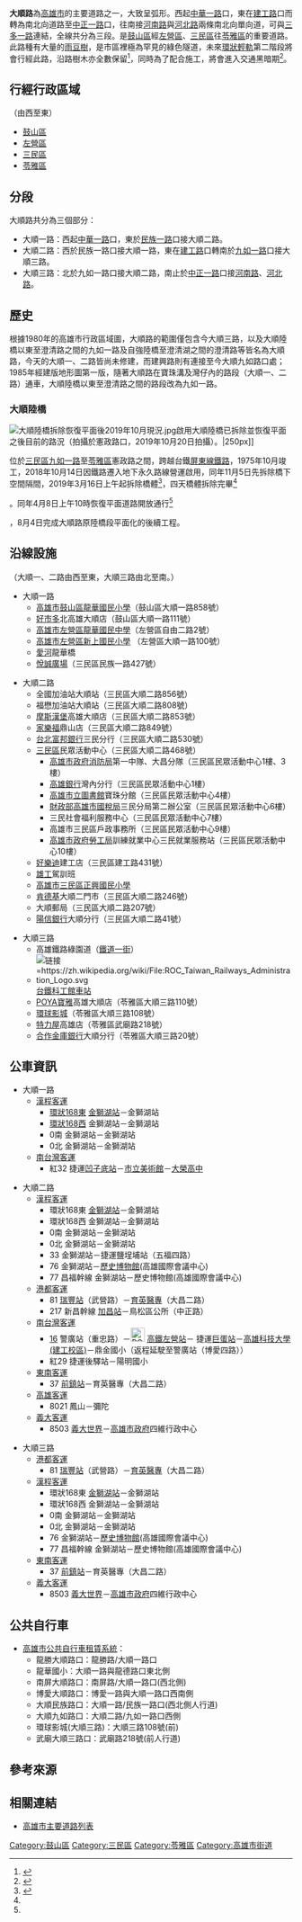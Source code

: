 {{Infobox_Taiwan_Road
|name=大順路
|enname=Dashun Rd.
|level=一般道路
|length=6.025
|sec=一路<small>（[[鼓山區|鼓山]]、[[左營區|左營]]、[[三民區|三民區]]）</small><br>二路<small>（[[三民區|三民區]]）</small><br>三路<small>（[[三民區|三民]]、[[苓雅區|苓雅區]]）</small>
|start=[[中華路_(高雄市)|中華一路]]
|end=[[中正路_(高雄市)|中正一路]]
|junc=[[裕誠路|裕誠路]]、[[南屏路_(高雄市)|南屏路]]、<br/>[[博愛路_(高雄市)|博愛路]]、[[富民路_(高雄市)|富民路]]、<br/>[[富國路_(高雄市)|富國路]]、[[自由路_(高雄市)|自由一路]]、<br/>[[自由路_(高雄市)|自由二路]]、[[民族路_(高雄市)|民族一路]]、<br/>[[鼎山街|鼎山街]]、[[建工路_(高雄市)|建工路]]、<br/>[[大豐路_(高雄市)|大豐二路]]、[[覺民路|覺民路]]、<br/>[[九如路_(高雄市)|九如一路]]、[[建國路_(高雄市)|建國一路]]、<br/>[[武廟路|武廟路]]
|image=大順一路.JPG
|caption=大順一路
|right=[[河南路_(高雄市)|河南路]]、[[河北路_(高雄市)|河北路]]
|rightdirection=S
}}
'''大順路'''為[[高雄市|高雄市]]的主要道路之一，大致呈弧形。西起[[中華路_(高雄市)|中華一路]]口，東在[[建工路_(高雄市)|建工路]]口而轉為南北向道路至[[中正路_(高雄市)|中正一路]]口，往南接[[河南路_(高雄市)|河南路]]與[[河北路_(高雄市)|河北路]]兩條南北向單向道，可與[[三多路_(高雄市)|三多一路]]連結，全線共分為三段。是[[鼓山區|鼓山區]]經[[左營區|左營區]]、[[三民區|三民區]]往[[苓雅區|苓雅區]]的重要道路。此路種有大量的[[雨豆樹|雨豆樹]]，是市區裡極為罕見的綠色隧道，未來[[環狀輕軌|環狀輕軌]]第二階段將會行經此路，沿路樹木亦全數保留<ref>{{Cite web |url=http://news.ltn.com.tw/news/local/paper/996751 |title=〈南部〉高市雨豆隧道強碰輕軌 捷局：全數保留 |accessdate=2017-04-12 |archive-date=2017-04-12 |archive-url=https://web.archive.org/web/20170412143508/http://news.ltn.com.tw/news/local/paper/996751 |dead-url=no }}</ref>，同時為了配合施工，將會進入交通黑暗期<ref>{{Cite web |url=https://newtalk.tw/news/view/2017-02-09/81723 |title=輕軌2階段工程動土 北高雄交通將陷黑暗期 |access-date=2017-05-24 |archive-date=2019-06-12 |archive-url=https://web.archive.org/web/20190612134914/https://newtalk.tw/news/view/2017-02-09/81723 |dead-url=no }}</ref>。

== 行經行政區域 ==
（由西至東）
* [[鼓山區|鼓山區]]
* [[左營區|左營區]]
* [[三民區|三民區]]
* [[苓雅區|苓雅區]]

== 分段 ==
大順路共分為三個部分：
* 大順一路：西起[[中華路_(高雄市)|中華一路]]口，東於[[民族路_(高雄市)|民族一路]]口接大順二路。
* 大順二路：西於民族一路口接大順一路，東在[[建工路_(高雄市)|建工路]]口轉南於[[九如路_(高雄市)|九如一路]]口接大順三路。
* 大順三路：北於九如一路口接大順二路，南止於[[中正路_(高雄市)|中正一路]]口接[[河南路_(高雄市)|河南路]]、[[河北路_(高雄市)|河北路]]。

== 歷史 ==
根據1980年的高雄市行政區域圖，大順路的範圍僅包含今大順三路，以及大順陸橋以東至澄清路之間的九如一路及自強陸橋至澄清湖之間的澄清路等皆名為大順路，今天的大順一、二路皆尚未修建，而建興路則有連接至今大順九如路口處；1985年經建版地形圖第一版，隨著大順路在寶珠溝及灣仔內的路段（大順一、二路）通車，大順陸橋以東至澄清路之間的路段改為九如一路。

=== 大順陸橋 ===
[[File:大順陸橋拆除恢復平面後2019年10月現況.jpg|thumb]]啟用大順陸橋已拆除並恢復平面之後目前的路況（拍攝於憲政路口，2019年10月20日拍攝）。|250px]]

位於[[三民區|三民區]][[九如路_(高雄市)|九如一路]]至[[苓雅區|苓雅區]]憲政路之間，跨越台鐵[[屏東線|屏東線鐵路]]，1975年10月竣工，2018年10月14日因鐵路遷入地下永久路線營運啟用，同年11月5日先拆除橋下空間隔間，2019年3月16日上午起拆除橋體<ref name="c5d5b979b1fc">{{cite web|author=新工處|url=https://pwb.kcg.gov.tw/Web/ActivitiesDetailC001100.aspx?Cond=dc67bbbb-7c1b-406d-bf34-c5d5b979b1fc|title=大順陸橋服務44年 光榮退役 3月16日開始拆除|publisher=高雄市政府工務局|date=2019-03-16|accessdate=2019-03-16|language=zh|archive-date=2019-06-09|archive-url=https://web.archive.org/web/20190609114816/https://pwb.kcg.gov.tw/Web/ActivitiesDetailC001100.aspx?Cond=dc67bbbb-7c1b-406d-bf34-c5d5b979b1fc}}</ref>，四天橋體拆除完畢<ref name="udn7327/3700719">{{cite web|url=https://udn.com/news/story/7327/3700719|title=44年歷史高市大順陸橋今拆除 交通受影響約1個月|author=聯合新聞網|publisher=[[聯合報|聯合報]]|date=2019-03-16|accessdate=2019-03-16|language=zh|archive-date=2019-06-04|archive-url=https://web.archive.org/web/20190604163131/https://udn.com/news/story/7327/3700719}}</ref>。同年4月8日上午10時恢復平面道路開放通行<ref name="udn7327/3743072">{{cite web|author=新工處|url=https://udn.com/news/story/7327/3743072|title=大順路拆橋日夜趕工 4月8日10時45分提前開放通行|publisher=高雄市政府工務局|date=2019-04-08|accessdate=2019-04-08|language=zh|archive-date=2019-06-08|archive-url=https://web.archive.org/web/20190608162206/https://udn.com/news/story/7327/3743072|dead-url=no}}</ref>，8月4日完成大順路原陸橋段平面化的後續工程。

== 沿線設施 ==
（大順一、二路由西至東，大順三路由北至南。）
* 大順一路
** [[高雄市鼓山區龍華國民小學|高雄市鼓山區龍華國民小學]]（鼓山區大順一路858號）
** [[好市多|好市多]]北高雄大順店（鼓山區大順一路111號）
** [http://school.kh.edu.tw/enable.php?WebID=204 高雄市左營區龍華國民中學]{{Wayback|url=http://school.kh.edu.tw/enable.php?WebID=204 |date=20160220051158 }}（左營區自由二路2號）
** [http://www.shsps.kh.edu.tw/ 高雄市左營區新上國民小學] {{Wayback|url=http://www.shsps.kh.edu.tw/ |date=20200219184038 }}（左營區大順一路100號）
** [[愛河|愛河]]龍華橋
** [[悅誠廣場|悅誠廣場]]（三民區民族一路427號）

* 大順二路
** 全國加油站大順站（三民區大順二路856號）
** 福懋加油站大順站（三民區大順二路808號）
** [[摩斯漢堡|摩斯漢堡]]高雄大順店（三民區大順二路853號）
** [[家樂福|家樂福]]鼎山店（三民區大順二路849號）
** [[台北富邦銀行|台北富邦銀行]]三民分行（三民區大順二路530號）
** [[三民區|三民區]]民眾活動中心（三民區大順二路468號）
*** [[高雄市政府消防局|高雄市政府消防局]]第一中隊、大昌分隊（三民區民眾活動中心1樓、3樓）
*** [[高雄銀行|高雄銀行]]灣內分行（三民區民眾活動中心1樓）
*** [[高雄市立圖書館|高雄市立圖書館]]寶珠分館（三民區民眾活動中心4樓）
*** [[財政部|財政部]][[高雄市國稅局|高雄市國稅局]]三民分局第二辦公室（三民區民眾活動中心6樓）
*** 三民社會福利服務中心（三民區民眾活動中心7樓）
*** 高雄市三民區戶政事務所（三民區民眾活動中心9樓）
*** [[高雄市政府|高雄市政府]][[勞工局|勞工局]]訓練就業中心三民就業服務站（三民區民眾活動中心10樓）
** [[好樂迪|好樂迪]]建工店（三民區建工路431號）
** [[高雄市立高雄高級工業職業學校|雄工]]駕訓班
** [http://www.jsps.kh.edu.tw/ 高雄市三民區正興國民小學]{{Wayback|url=http://www.jsps.kh.edu.tw/ |date=20061117122249 }}
** [[肯德基|肯德基]]大順二門市（三民區大順二路246號）
** 大順郵局（三民區大順二路207號）
** [[陽信銀行|陽信銀行]]大順分行（三民區大順二路41號）

* 大順三路
** 高雄鐵路綠園道（[[鐵道街_(高雄市)|鐵道一街]]）
** [[File:ROC_Taiwan_Railways_Administration_Logo.svg|链接=https://zh.wikipedia.org/wiki/File:ROC_Taiwan_Railways_Administration_Logo.svg]][[科工館車站|台鐵科工館車站]]
** [[POYA寶雅|POYA寶雅]]高雄大順店（苓雅區大順三路110號）
** [[環球影城|環球影城]]（苓雅區大順三路108號）
** [[特力屋|特力屋]]高雄店（苓雅區武廟路218號）
** [[合作金庫銀行|合作金庫銀行]]大順分行（苓雅區大順三路20號）

== 公車資訊 ==
* 大順一路
** [[漢程客運|漢程客運]]
*** [[高雄市公車環狀幹線|環狀168東]] [[金獅湖站|金獅湖站]]－金獅湖站
*** [[高雄市公車環狀幹線|環狀168西]] 金獅湖站－金獅湖站
*** 0南 金獅湖站－金獅湖站
*** 0北 金獅湖站－金獅湖站
** [[南台灣客運|南台灣客運]]
*** 紅32 <!-- 注释出：[[File:Kaohsiung_Metro_Logo(Logo_Only).svg|23px]] -->捷運[[凹子底站|凹子底站]]－[[高雄市立美術館|市立美術館]]－[[高雄市私立大榮高級中學|大榮高中]]

* 大順二路
**[[漢程客運|漢程客運]]
*** 環狀168東 [[金獅湖站|金獅湖站]]－金獅湖站
*** 環狀168西 金獅湖站－金獅湖站
*** 0南 金獅湖站－金獅湖站
*** 0北 金獅湖站－金獅湖站
*** 33 金獅湖站－捷運鹽埕埔站（五福四路）
*** 76 金獅湖站－[[歷史博物館|歷史博物館]](高雄國際會議中心)
*** 77 昌福幹線 金獅湖站－歷史博物館(高雄國際會議中心)
** [[港都客運|港都客運]]
*** 81 [[瑞豐站|瑞豐站]]（武營路）－[[育英醫護管理專科學校|育英醫專]]（大昌二路）
*** 217 新昌幹線 [[加昌站_(公車)|加昌站]]－鳥松區公所（中正路）
** [[南台灣客運|南台灣客運]]
*** [[高雄市公車16路|16]] 警廣站（重忠路）－[[File:ROC_Taiwan_Railways_Administration_Logo.svg|25px]]<!-- 注释出：[[File:Kaohsiung_Metro_Logo(Logo_Only).svg|23px]] --><!-- 注释出：[[File:THSR_no_text.svg|32px]] -->[[新左營車站|高鐵左營站]]－<!-- 注释出：[[File:Kaohsiung_Metro_Logo(Logo_Only).svg|25px]] -->捷運[[巨蛋站|巨蛋站]]－[[高雄科技大學|高雄科技大學(建工校區)]]－鼎金國小（返程延駛至警廣站（博愛四路））
*** 紅29 <!-- 注释出：[[File:Kaohsiung_Metro_Logo(Logo_Only).svg|25px]] -->捷運後驛站－陽明國小
** [[東南客運|東南客運]]
*** 37 [[前鎮站|前鎮站]]－育英醫專（大昌二路）
** [[高雄客運|高雄客運]]
*** 8021 鳳山－彌陀
** [[義大客運|義大客運]]
*** 8503 [[義大世界|義大世界]]－[[高雄市政府|高雄市政府]]四維行政中心

* 大順三路
**[[港都客運|港都客運]]
*** 81 [[瑞豐站|瑞豐站]]（武營路）－[[育英醫護管理專科學校|育英醫專]]（大昌二路）
** [[漢程客運|漢程客運]]
*** 環狀168東 [[金獅湖站|金獅湖站]]－金獅湖站
*** 環狀168西 金獅湖站－金獅湖站
*** 0南 金獅湖站－金獅湖站
*** 0北 金獅湖站－金獅湖站
*** 76 金獅湖站－[[歷史博物館|歷史博物館]](高雄國際會議中心)
*** 77 昌福幹線 金獅湖站－歷史博物館(高雄國際會議中心)
** [[東南客運|東南客運]]
*** 37 [[前鎮站|前鎮站]]－育英醫專（大昌二路）
** [[義大客運|義大客運]]
*** 8503 [[義大世界|義大世界]]－[[高雄市政府|高雄市政府]]四維行政中心

== 公共自行車 ==
* [[高雄市公共自行車租賃系統|高雄市公共自行車租賃系統]]：
** 龍勝大順路口：龍勝路/大順一路口
** 龍華國小：大順一路與龍德路口東北側
** 南屏大順路口：南屏路/大順一路口(西北側)
** 博愛大順路口：博愛一路與大順一路口西南側
** 大順民族路口：大順一路/民族一路口(西北側人行道)
** 大順九如路口：大順二路/九如一路口西側
** 環球影城(大順三路)：大順三路108號(前)
** 武廟大順三路口：武廟路218號(前人行道)

== 參考來源 ==
{{reflist}}

== 相關連結 ==
* [[高雄市主要道路列表|高雄市主要道路列表]]

{{高雄市重要道路}}
{{DEFAULTSORT:Dashun}}
[[Category:鼓山區|Category:鼓山區]]
[[Category:三民區|Category:三民區]]
[[Category:苓雅區|Category:苓雅區]]
[[Category:高雄市街道|Category:高雄市街道]]